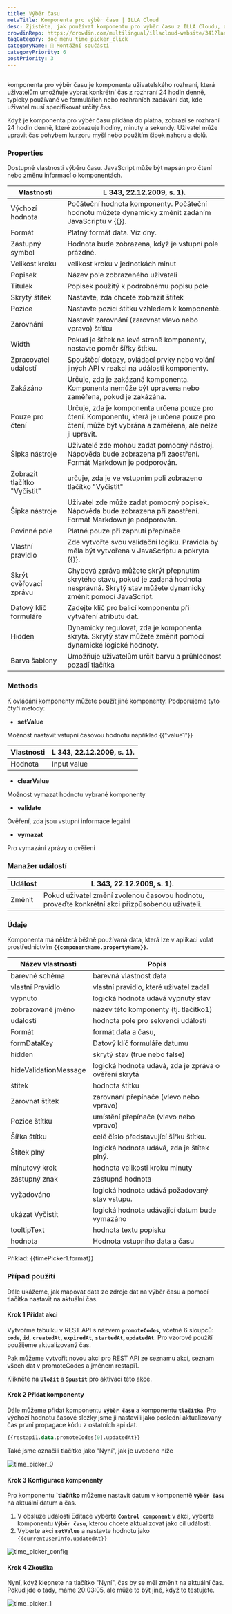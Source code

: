 ```yaml
---
title: Výběr času
metaTitle: Komponenta pro výběr času | ILLA Cloud
desc: Zjistěte, jak používat komponentu pro výběr času z ILLA Cloudu, aby si uživatelé ve vašich projektech vybrali konkrétní čas v prostředí 24 hodin.
crowdinRepo: https://crowdin.com/multilingual/illacloud-website/341?languages=cs&filter=basic&value=0
tagCategory: doc_menu_time_picker_click
categoryName: 🧬 Montážní součásti
categoryPriority: 6
postPriority: 3
---
```


## <h2 hidden>Co je výběr času?</h2>

komponenta pro výběr času je komponenta uživatelského rozhraní, která uživatelům umožňuje vybrat konkrétní čas z rozhraní 24 hodin denně, typicky používané ve formulářích nebo rozhraních zadávání dat, kde uživatel musí specifikovat určitý čas.

Když je komponenta pro výběr času přidána do plátna, zobrazí se rozhraní 24 hodin denně, které zobrazuje hodiny, minuty a sekundy. Uživatel může upravit čas pohybem kurzoru myší nebo použitím šipek nahoru a dolů.

### Properties

Dostupné vlastnosti výběru času. JavaScript může být napsán pro čtení nebo změnu informací o komponentách.

| Vlastnosti                   | L 343, 22.12.2009, s. 1).                                                                                                                         |
| ---------------------------- | ------------------------------------------------------------------------------------------------------------------------------------------------- |
| Výchozí hodnota              | Počáteční hodnota komponenty. Počáteční hodnotu můžete dynamicky změnit zadáním JavaScriptu v {{}}.                                               |
| Formát                       | Platný formát data. Viz dny.                                                                                                                      |
| Zástupný symbol              | Hodnota bude zobrazena, když je vstupní pole prázdné.                                                                                             |
| Velikost kroku               | velikost kroku v jednotkách minut                                                                                                                 |
| Popisek                      | Název pole zobrazeného uživateli                                                                                                                  |
| Titulek                      | Popisek použitý k podrobnému popisu pole                                                                                                          |
| Skrytý štítek                | Nastavte, zda chcete zobrazit štítek                                                                                                              |
| Pozice                       | Nastavte pozici štítku vzhledem k komponentě.                                                                                                     |
| Zarovnání                    | Nastavit zarovnání (zarovnat vlevo nebo vpravo) štítku                                                                                            |
| Width                        | Pokud je štítek na levé straně komponenty, nastavte poměr šířky štítku.                                                                           |
| Zpracovatel událostí         | Spouštěcí dotazy, ovládací prvky nebo volání jiných API v reakci na události komponenty.                                                          |
| Zakázáno                     | Určuje, zda je zakázaná komponenta. Komponenta nemůže být upravena nebo zaměřena, pokud je zakázána.                                              |
| Pouze pro čtení              | Určuje, zda je komponenta určena pouze pro čtení. Komponentu, která je určena pouze pro čtení, může být vybrána a zaměřena, ale nelze ji upravit. |
| Šipka nástroje               | Uživatelé zde mohou zadat pomocný nástroj. Nápověda bude zobrazena při zaostření. Formát Markdown je podporován.                                  |
| Zobrazit tlačítko "Vyčistit" | určuje, zda je ve vstupním poli zobrazeno tlačítko "Vyčistit"                                                                                     |
| Šipka nástroje               | Uživatel zde může zadat pomocný popisek. Nápověda bude zobrazena při zaostření. Formát Markdown je podporován.                                    |
| Povinné pole                 | Platné pouze při zapnutí přepínače                                                                                                                |
| Vlastní pravidlo             | Zde vytvořte svou validační logiku. Pravidla by měla být vytvořena v JavaScriptu a pokryta {{}}.                                                  |
| Skrýt ověřovací zprávu       | Chybová zpráva můžete skrýt přepnutím skrytého stavu, pokud je zadaná hodnota nesprávná. Skrytý stav můžete dynamicky změnit pomocí JavaScript.   |
| Datový klíč formuláře        | Zadejte klíč pro balicí komponentu při vytváření atributu dat.                                                                                    |
| Hidden                       | Dynamicky regulovat, zda je komponenta skrytá. Skrytý stav můžete změnit pomocí dynamické logické hodnoty.                                        |
| Barva šablony                | Umožňuje uživatelům určit barvu a průhlednost pozadí tlačítka                                                                                     |

### Methods

K ovládání komponenty můžete použít jiné komponenty. Podporujeme tyto čtyři metody:

-   **setValue**

Možnost nastavit vstupní časovou hodnotu například {{"value1"}}

| Vlastnosti | L 343, 22.12.2009, s. 1). |
| ---------- | ------------------------- |
| Hodnota    | Input value               |

-   **clearValue**

Možnost vymazat hodnotu vybrané komponenty 

-   **validate**

Ověření, zda jsou vstupní informace legální

-   **vymazat**

Pro vymazání zprávy o ověření

### Manažer událostí

| Událost | L 343, 22.12.2009, s. 1).                                                                       |
| ------- | ----------------------------------------------------------------------------------------------- |
| Změnit  | Pokud uživatel změní zvolenou časovou hodnotu, proveďte konkrétní akci přizpůsobenou uživateli. |

### Údaje

Komponenta má některá běžně používaná data, která lze v aplikaci volat prostřednictvím **`{{componentName.propertyName}}`**.

| Název vlastnosti      | Popis                                                 |
| --------------------- | ----------------------------------------------------- |
| barevné schéma        | barevná vlastnost data                                |
| vlastní Pravidlo      | vlastní pravidlo, které uživatel zadal                |
| vypnuto               | logická hodnota udává vypnutý stav                    |
| zobrazované jméno     | název této komponenty (tj. tlačítko1)                 |
| události              | hodnota pole pro sekvenci událostí                    |
| Formát                | formát data a času,                                   |
| formDataKey           | Datový klíč formuláře datumu                          |
| hidden                | skrytý stav (true nebo false)                         |
| hideValidationMessage | logická hodnota udává, zda je zpráva o ověření skrytá |
| štítek                | hodnota štítku                                        |
| Zarovnat štítek       | zarovnání přepínače (vlevo nebo vpravo)               |
| Pozice štítku         | umístění přepínače (vlevo nebo vpravo)                |
| Šířka štítku          | celé číslo představující šířku štítku.                |
| Štítek plný           | logická hodnota udává, zda je štítek plný.            |
| minutový krok         | hodnota velikosti kroku minuty                        |
| zástupný znak         | zástupná hodnota                                      |
| vyžadováno            | logická hodnota udává požadovaný stav vstupu.         |
| ukázat Vyčistit       | logická hodnota udávající datum bude vymazáno         |
| tooltipText           | hodnota textu popisku                                 |
| hodnota               | Hodnota vstupního data a času                         |

Příklad: {{timePicker1.format}}

### Případ použití

Dále ukážeme, jak mapovat data ze zdroje dat na výběr času a pomocí tlačítka nastavit na aktuální čas. 

#### Krok 1 Přidat akci

Vytvořme tabulku v REST API s názvem **`promoteCodes`,** včetně 6 sloupců: **`code`**, **`id`**, **`createdAt`**, **`expiredAt`**, **`startedAt`, `updatedAt`**. Pro vzorové použití použijeme aktualizovaný čas. 

Pak můžeme vytvořit novou akci pro REST API ze seznamu akcí, seznam všech dat v promoteCodes a jménem restapi1. 

Klikněte na **`Uložit`** a **`Spustit`** pro aktivaci této akce.

#### Krok 2 Přidat komponenty

Dále můžeme přidat komponentu **`Výběr času`** a komponentu **`tlačítka`**. Pro výchozí hodnotu časové složky jsme ji nastavili jako poslední aktualizovaný čas první propagace kódu z ostatních api dat.

```sql
{{restapi1.data.promoteCodes[0].updatedAt}}
```

Také jsme označili tlačítko jako "Nyní", jak je uvedeno níže

![time_picker_0](https://cdn.illacloud.com/official-website/img/docs/time_picker_0.png)

#### Krok 3 Konfigurace komponenty

Pro komponentu **\`tlačítko** můžeme nastavit datum v komponentě **`Výběr času`** na aktuální datum a čas.

1.  V obsluze události Editace vyberte **`Control component`** v akci, vyberte komponentu **`Výběr času`**, kterou chcete aktualizovat jako cíl události.
2.  Vyberte akci **`setValue`** a nastavte hodnotu jako `{{currentUserInfo.updatedAt}}` 

![time_picker_config](https://cdn.illacloud.com/official-website/img/docs/time_picker_config.png)

#### Krok 4 Zkouška

Nyní, když klepnete na tlačítko "Nyní", čas by se měl změnit na aktuální čas. Pokud jde o tady, máme 20:03:05, ale může to být jiné, když to testujete.

![time_picker_1](https://cdn.illacloud.com/official-website/img/docs/time_picker_1.png)
